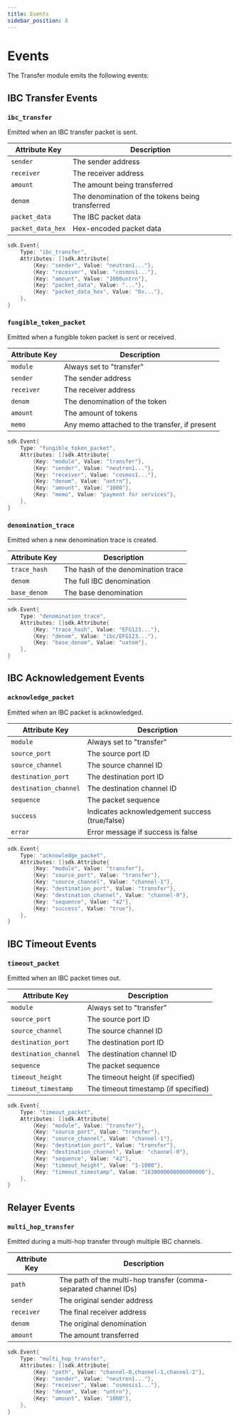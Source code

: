 ```yaml
---
title: Events
sidebar_position: 8
---
```


# Events

The Transfer module emits the following events:

## IBC Transfer Events

### `ibc_transfer`

Emitted when an IBC transfer packet is sent.

| Attribute Key | Description |
| --- | --- |
| `sender` | The sender address |
| `receiver` | The receiver address |
| `amount` | The amount being transferred |
| `denom` | The denomination of the tokens being transferred |
| `packet_data` | The IBC packet data |
| `packet_data_hex` | Hex-encoded packet data |

```go
sdk.Event{
    Type: "ibc_transfer",
    Attributes: []sdk.Attribute{
        {Key: "sender", Value: "neutron1..."},
        {Key: "receiver", Value: "cosmos1..."},
        {Key: "amount", Value: "1000untrn"},
        {Key: "packet_data", Value: "..."},
        {Key: "packet_data_hex", Value: "0x..."},
    },
}
```

### `fungible_token_packet`

Emitted when a fungible token packet is sent or received.

| Attribute Key | Description |
| --- | --- |
| `module` | Always set to "transfer" |
| `sender` | The sender address |
| `receiver` | The receiver address |
| `denom` | The denomination of the token |
| `amount` | The amount of tokens |
| `memo` | Any memo attached to the transfer, if present |

```go
sdk.Event{
    Type: "fungible_token_packet",
    Attributes: []sdk.Attribute{
        {Key: "module", Value: "transfer"},
        {Key: "sender", Value: "neutron1..."},
        {Key: "receiver", Value: "cosmos1..."},
        {Key: "denom", Value: "untrn"},
        {Key: "amount", Value: "1000"},
        {Key: "memo", Value: "payment for services"},
    },
}
```

### `denomination_trace`

Emitted when a new denomination trace is created.

| Attribute Key | Description |
| --- | --- |
| `trace_hash` | The hash of the denomination trace |
| `denom` | The full IBC denomination |
| `base_denom` | The base denomination |

```go
sdk.Event{
    Type: "denomination_trace",
    Attributes: []sdk.Attribute{
        {Key: "trace_hash", Value: "EFG123..."},
        {Key: "denom", Value: "ibc/EFG123..."},
        {Key: "base_denom", Value: "uatom"},
    },
}
```

## IBC Acknowledgement Events

### `acknowledge_packet`

Emitted when an IBC packet is acknowledged.

| Attribute Key | Description |
| --- | --- |
| `module` | Always set to "transfer" |
| `source_port` | The source port ID |
| `source_channel` | The source channel ID |
| `destination_port` | The destination port ID |
| `destination_channel` | The destination channel ID |
| `sequence` | The packet sequence |
| `success` | Indicates acknowledgement success (true/false) |
| `error` | Error message if success is false |

```go
sdk.Event{
    Type: "acknowledge_packet",
    Attributes: []sdk.Attribute{
        {Key: "module", Value: "transfer"},
        {Key: "source_port", Value: "transfer"},
        {Key: "source_channel", Value: "channel-1"},
        {Key: "destination_port", Value: "transfer"},
        {Key: "destination_channel", Value: "channel-0"},
        {Key: "sequence", Value: "42"},
        {Key: "success", Value: "true"},
    },
}
```

## IBC Timeout Events

### `timeout_packet`

Emitted when an IBC packet times out.

| Attribute Key | Description |
| --- | --- |
| `module` | Always set to "transfer" |
| `source_port` | The source port ID |
| `source_channel` | The source channel ID |
| `destination_port` | The destination port ID |
| `destination_channel` | The destination channel ID |
| `sequence` | The packet sequence |
| `timeout_height` | The timeout height (if specified) |
| `timeout_timestamp` | The timeout timestamp (if specified) |

```go
sdk.Event{
    Type: "timeout_packet",
    Attributes: []sdk.Attribute{
        {Key: "module", Value: "transfer"},
        {Key: "source_port", Value: "transfer"},
        {Key: "source_channel", Value: "channel-1"},
        {Key: "destination_port", Value: "transfer"},
        {Key: "destination_channel", Value: "channel-0"},
        {Key: "sequence", Value: "42"},
        {Key: "timeout_height", Value: "1-1000"},
        {Key: "timeout_timestamp", Value: "1630000000000000000"},
    },
}
```

## Relayer Events

### `multi_hop_transfer`

Emitted during a multi-hop transfer through multiple IBC channels.

| Attribute Key | Description |
| --- | --- |
| `path` | The path of the multi-hop transfer (comma-separated channel IDs) |
| `sender` | The original sender address |
| `receiver` | The final receiver address |
| `denom` | The original denomination |
| `amount` | The amount transferred |

```go
sdk.Event{
    Type: "multi_hop_transfer",
    Attributes: []sdk.Attribute{
        {Key: "path", Value: "channel-0,channel-1,channel-2"},
        {Key: "sender", Value: "neutron1..."},
        {Key: "receiver", Value: "osmosis1..."},
        {Key: "denom", Value: "untrn"},
        {Key: "amount", Value: "1000"},
    },
}
``` 